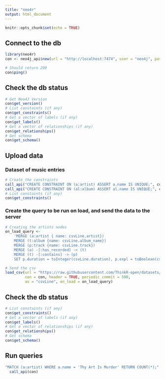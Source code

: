 ```yaml
---
title: "neo4r"
output: html_document
---
```


```r
knitr::opts_chunk$set(echo = TRUE)
```

## Connect to the db 

```r
library(neo4r)
con <- neo4j_api$new(url = "http://localhost:7474", user = "neo4j", password = "plopplop")

# Should return 200 
con$ping()

```

## Check the db status 

```r
# Get Neo4J Version
con$get_version()
# List constaints (if any)
con$get_constraints()
# Get a vector of labels (if any)
con$get_labels()
# Get a vector of relationships (if any)
con$get_relationships()
# Get schema 
con$get_schema()
```

## Upload data

### Dataset of music entries

```r
# Create the constraints
call_api("CREATE CONSTRAINT ON (a:artist) ASSERT a.name IS UNIQUE;", con)
call_api("CREATE CONSTRAINT ON (al:album) ASSERT al.name IS UNIQUE;", con)
# List constaints (if any)
con$get_constraints()
```

### Create the query to be run on load, and send the data to the server

```r
# Creating the artists nodes
on_load_query <- 
    'MERGE (a:artist { name: csvLine.artist})
    MERGE (t:album {name: csvLine.album_name})
    MERGE (p:track {name: csvLine.track})
    MERGE (a) -[:has_recorded] -> (t)
    MERGE (t) -[:contains] -> (p)
    SET p.duration = toInteger(csvLine.duration), p.expl = toBoolean(csvLine.explicit), p.pop = csvLine.popularity' 

# Send the csv 
load_csv(url = "https://raw.githubusercontent.com/ThinkR-open/datasets/master/tracks.csv", 
         con = con, header = TRUE, periodic_commit = 500, 
         as = "csvLine", on_load = on_load_query)


```

## Check the db status 

```r
# List constaints (if any)
con$get_constraints()
# Get a vector of labels (if any)
con$get_labels()
# Get a vector of relationships (if any)
con$get_relationships()
# Get schema 
con$get_schema()
```

## Run queries

```r
"MATCH (a:artist) WHERE a.name = 'Thy Art Is Murder' RETURN COUNT(*);" %>%
  call_api(con)
```



